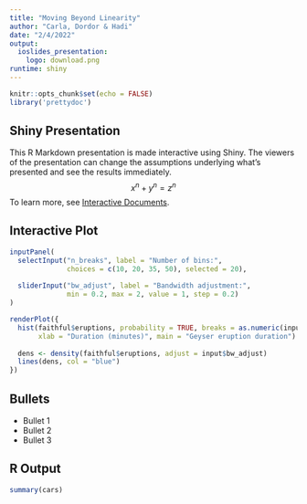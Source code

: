 ```yaml
---
title: "Moving Beyond Linearity"
author: "Carla, Dordor & Hadi"
date: "2/4/2022"
output:
  ioslides_presentation:
    logo: download.png
runtime: shiny
---
```


```r
knitr::opts_chunk$set(echo = FALSE)
library('prettydoc')
```

## Shiny Presentation

This R Markdown presentation is made interactive using Shiny. The viewers of the presentation can change the assumptions underlying what's presented and see the results immediately. $$ x^n + y^n = z^n $$ To learn more, see [Interactive Documents](http://rmarkdown.rstudio.com/authoring_shiny.html).

## Interactive Plot

```r
inputPanel(
  selectInput("n_breaks", label = "Number of bins:",
              choices = c(10, 20, 35, 50), selected = 20),
  
  sliderInput("bw_adjust", label = "Bandwidth adjustment:",
              min = 0.2, max = 2, value = 1, step = 0.2)
)

renderPlot({
  hist(faithful$eruptions, probability = TRUE, breaks = as.numeric(input$n_breaks),
       xlab = "Duration (minutes)", main = "Geyser eruption duration")
  
  dens <- density(faithful$eruptions, adjust = input$bw_adjust)
  lines(dens, col = "blue")
})
```

## Bullets

-   Bullet 1
-   Bullet 2
-   Bullet 3

## R Output

```r
summary(cars)
```
